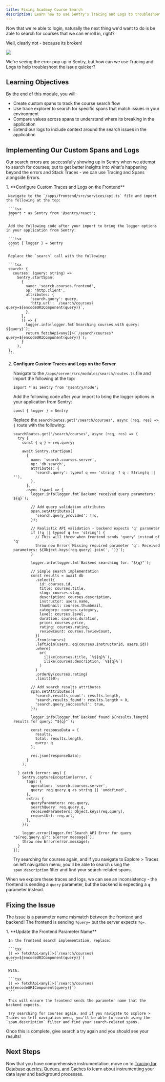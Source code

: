 ```yaml
---
title: Fixing Academy Course Search
description: Learn how to use Sentry's Tracing and Logs to troubleshoot issues with your course search
---
```



Now that we're able to login, naturally the next thing we'd want to do is be able to search for courses that we can enroll in, right?

Well, clearly not - because its broken! 

<img src="/assets/img/broken-search.webp" style="box-shadow: 0 0 10px 0 rgba(0, 0, 0, 0.1);" />

We're seeing the error pop up in Sentry, but how can we use Tracing and Logs to help troubleshoot the issue quicker? 

## Learning Objectives

By the end of this module, you will:

- Create custom spans to track the course search flow
- Use trace explorer to search for specific spans that match issues in your environment
- Compare values across spans to understand where its breaking in the application
- Extend our logs to include context around the search issues in the application

## Implementing Our Custom Spans and Logs

Our search errors are successfully showing up in Sentry when we attempt to search for courses; but to get better insights into what's happening beyond the errors and Stack Traces - we can use Tracing and Spans alongside Errors.

<Steps>
  1. **Configure Custom Traces and Logs on the Frontend**

     Navigate to the `/apps/frontend/src/services/api.ts` file and import the following at the top:

     ```tsx
     import * as Sentry from '@sentry/react';
     ```

     Add the following code after your import to bring the logger options in your application from Sentry:

     ```tsx
     const { logger } = Sentry
     ```

     Replace the `search` call with the following:

     ```tsx
     search: {
       courses: (query: string) => 
         Sentry.startSpan(
           {
             name: 'search.courses.frontend',
             op: 'http.client',
             attributes: {
               'search.query': query,
               'http.url': `/search/courses?query=${encodeURIComponent(query)}`,
             },
           },
           () => {
             logger.info(logger.fmt`Searching courses with query: ${query}`);
             return fetchApi<any[]>(`/search/courses?query=${encodeURIComponent(query)}`);
           }
         ),
     },
     ```

  2. **Configure Custom Traces and Logs on the Server**

     Navigate to the `/apps/server/src/modules/search/routes.ts` file and import the following at the top:

     ```tsx
     import * as Sentry from '@sentry/node';
     ```

     Add the following code after your import to bring the logger options in your application from Sentry:

     ```tsx
     const { logger } = Sentry
     ```

     Replace the `searchRoutes.get('/search/courses', async (req, res) => {` route with the following:

     ```tsx
     searchRoutes.get('/search/courses', async (req, res) => {
       try {
         const { q } = req.query;

         await Sentry.startSpan(
           {
             name: 'search.courses.server',
             op: 'db.search',
             attributes: {
               'search.query': typeof q === 'string' ? q : String(q || ''),
             },
           },
           async (span) => {
             logger.info(logger.fmt`Backend received query parameters: ${q}`);
             
             // Add query validation attributes
             span.setAttributes({
               'search.query_provided': !!q,
             });
             
             // Realistic API validation - backend expects 'q' parameter
             if (!q || typeof q !== 'string') {
               // This will throw when frontend sends 'query' instead of 'q'
               throw new Error(`Missing required parameter 'q'. Received parameters: ${Object.keys(req.query).join(', ')}`);
             }

             logger.info(logger.fmt`Backend searching for: "${q}"`);

             // Simple search implementation
             const results = await db
               .select({
                 id: courses.id,
                 title: courses.title,
                 slug: courses.slug,
                 description: courses.description,
                 instructor: users.name,
                 thumbnail: courses.thumbnail,
                 category: courses.category,
                 level: courses.level,
                 duration: courses.duration,
                 price: courses.price,
                 rating: courses.rating,
                 reviewCount: courses.reviewCount,
               })
               .from(courses)
               .leftJoin(users, eq(courses.instructorId, users.id))
               .where(
                 or(
                   ilike(courses.title, `%${q}%`),
                   ilike(courses.description, `%${q}%`)
                 )
               )
               .orderBy(courses.rating)
               .limit(50);

             // Add search results attributes
             span.setAttributes({
               'search.results_count': results.length,
               'search.results_found': results.length > 0,
               'search.query_successful': true,
             });

             logger.info(logger.fmt`Backend found ${results.length} results for query: "${q}"`);
             
             const responseData = {
               results,
               total: results.length,
               query: q
             };

             res.json(responseData);
           }
         );

       } catch (error: any) {
         Sentry.captureException(error, {
           tags: {
             operation: 'search.courses.server',
             query: req.query.q as string || 'undefined',
           },
           extra: {
             queryParameters: req.query,
             searchQuery: req.query.q,
             receivedParameters: Object.keys(req.query),
             requestUrl: req.url,
           },
         });

         logger.error(logger.fmt`Search API Error for query "${req.query.q}": ${error.message}`);
         throw new Error(error.message);
       }
     });
     ```

     Try searching for courses again, and if you navigate to Explore > Traces on left navigation menu, you'll be able to search using the `span.description` filter and find your search-related spans.

</Steps>

When we explore these traces and logs, we can see an inconsistency - the frontend is sending a `query` parameter, but the backend is expecting a `q` parameter instead.

## Fixing the Issue

The issue is a parameter name mismatch between the frontend and backend! The frontend is sending `?query=` but the server expects `?q=`.

<Steps>
  1. **Update the Frontend Parameter Name**

     In the frontend search implementation, replace:

     ```tsx
     () => fetchApi<any[]>(`/search/courses?query=${encodeURIComponent(query)}`)
     ```

     With:

     ```tsx
     () => fetchApi<any[]>(`/search/courses?q=${encodeURIComponent(query)}`)
     ```

     This will ensure the frontend sends the parameter name that the backend expects.

     Try searching for courses again, and if you navigate to Explore > Traces on left navigation menu, you'll be able to search using the `span.description` filter and find your search-related spans.

</Steps>

Once this is complete, give search a try again and you should see your results!

## Next Steps

Now that you have comprehensive instrumentation, move on to [Tracing for Database queries, Queues, and Caches](/database-queues-caches/) to learn about instrumenting your data layer and background processes.